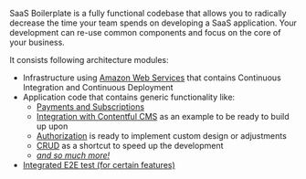 SaaS Boilerplate is a fully functional codebase that allows you to radically decrease the time your team spends on
developing a SaaS application. Your development can re-use common components and focus on the core of your business.

It consists following architecture modules:
- Infrastructure using [Amazon Web Services](https://aws.amazon.com/) that contains Continuous Integration
and Continuous Deployment
- Application code that contains generic functionality like:
    - [Payments and Subscriptions](/v2/introduction/features/payments.mdx)
    - [Integration with Contentful CMS](/v2/introduction/features/cms.mdx) as an example to be ready to build up upon
    - [Authorization](/v2/introduction/features/auth.mdx) is ready to implement custom design or adjustments
    - [CRUD](/v2/introduction/features/crud.mdx) as a shortcut to speed up the development
    - [*and so much more!*](/v2/introduction/features)
- [Integrated E2E test (for certain features)](/v2/introduction/features/e2e.mdx)